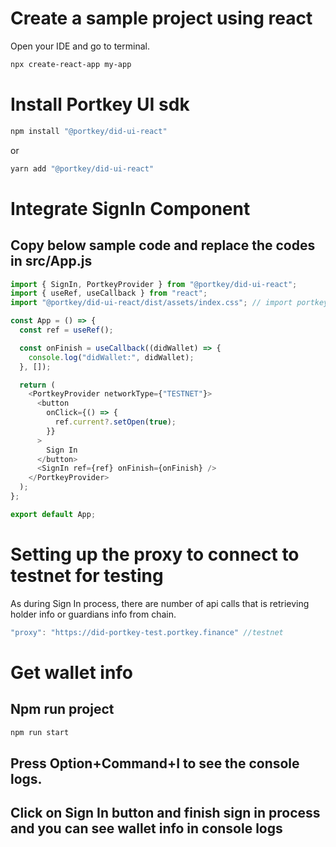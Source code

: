 # Create a sample project using react

Open your IDE and go to terminal.

```sh copy
npx create-react-app my-app
```

# Install Portkey UI sdk

```sh copy
npm install "@portkey/did-ui-react"
```

or

```sh copy
yarn add "@portkey/did-ui-react"
```

# Integrate SignIn Component

## Copy below sample code and replace the codes in src/App.js

```js filename="src/App.js" copy showLineNumbers
import { SignIn, PortkeyProvider } from "@portkey/did-ui-react";
import { useRef, useCallback } from "react";
import "@portkey/did-ui-react/dist/assets/index.css"; // import portkey css

const App = () => {
  const ref = useRef();

  const onFinish = useCallback((didWallet) => {
    console.log("didWallet:", didWallet);
  }, []);

  return (
    <PortkeyProvider networkType={"TESTNET"}>
      <button
        onClick={() => {
          ref.current?.setOpen(true);
        }}
      >
        Sign In
      </button>
      <SignIn ref={ref} onFinish={onFinish} />
    </PortkeyProvider>
  );
};

export default App;
```

# Setting up the proxy to connect to testnet for testing

As during Sign In process, there are number of api calls that is retrieving holder info or guardians info from chain.

```js
"proxy": "https://did-portkey-test.portkey.finance" //testnet
```

# Get wallet info

## Npm run project

```sh
npm run start
```

## Press Option+Command+I to see the console logs.

## Click on Sign In button and finish sign in process and you can see wallet info in console logs

